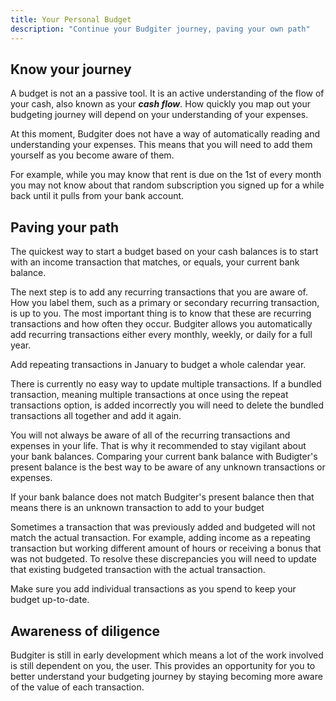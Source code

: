 ```yaml
---
title: Your Personal Budget
description: "Continue your Budgiter journey, paving your own path"
---
```


## Know your journey

A budget is not an a passive tool. It is an active understanding of the flow of your cash, also known as your **_cash flow_**. How quickly you map out your budgeting journey will depend on your understanding of your expenses.

At this moment, Budgiter does not have a way of automatically reading and understanding your expenses. This means that you will need to add them yourself as you become aware of them.

For example, while you may know that rent is due on the 1st of every month you may not know about that random subscription you signed up for a while back until it pulls from your bank account.

## Paving your path

The quickest way to start a budget based on your cash balances is to start with an income transaction that matches, or equals, your current bank balance. 

The next step is to add any recurring transactions that you are aware of. How you label them, such as a primary or secondary recurring transaction, is up to you. The most important thing is 
to know that these are recurring transactions and how often they occur. Budgiter allows you automatically add recurring transactions either every monthly, weekly, or daily for a full year. 

<Tip>Add repeating transactions in January to budget a whole calendar year.</Tip>

<Warning>There is currently no easy way to update multiple transactions. If a bundled transaction, meaning multiple transactions at once using the repeat transactions option, is added incorrectly you will 
need to delete the bundled transactions all together and add it again.</Warning>

You will not always be aware of all of the recurring transactions and expenses in your life. That is why it recommended to stay vigilant about your bank balances. Comparing your current bank balance with 
Budigter's present balance is the best way to be aware of any unknown transactions or expenses. 

<Note>If your bank balance does not match Budgiter's present balance then that means there is an unknown transaction to add to your budget</Note>

<Warning>Sometimes a transaction that was previously added and budgeted will not match the actual transaction. For example, adding income as a repeating transaction but working different amount of hours or receiving a 
bonus that was not budgeted. To resolve these discrepancies you will need to update that existing budgeted transaction with the actual transaction.</Warning>

Make sure you add individual transactions as you spend to keep your budget up-to-date.

## Awareness of diligence 

Budgiter is still in early development which means a lot of the work involved is still dependent on you, the user. This provides an opportunity for you to better understand your budgeting journey 
by staying becoming more aware of the value of each transaction. 